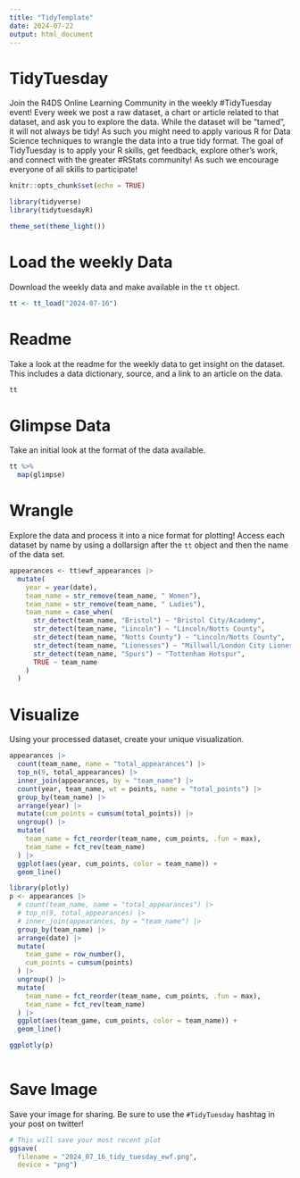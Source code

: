 ```yaml
---
title: "TidyTemplate"
date: 2024-07-22
output: html_document
---
```


# TidyTuesday

Join the R4DS Online Learning Community in the weekly #TidyTuesday event!
Every week we post a raw dataset, a chart or article related to that dataset, and ask you to explore the data.
While the dataset will be “tamed”, it will not always be tidy! As such you might need to apply various R for Data Science techniques to wrangle the data into a true tidy format.
The goal of TidyTuesday is to apply your R skills, get feedback, explore other’s work, and connect with the greater #RStats community!
As such we encourage everyone of all skills to participate!

```r

knitr::opts_chunk$set(echo = TRUE)

library(tidyverse)
library(tidytuesdayR)

theme_set(theme_light())

```

# Load the weekly Data

Download the weekly data and make available in the `tt` object.

```r

tt <- tt_load("2024-07-16")

```


# Readme

Take a look at the readme for the weekly data to get insight on the dataset.
This includes a data dictionary, source, and a link to an article on the data.

```r

tt

```


# Glimpse Data

Take an initial look at the format of the data available.

```r

tt %>% 
  map(glimpse)

```

# Wrangle

Explore the data and process it into a nice format for plotting! Access each dataset by name by using a dollarsign after the `tt` object and then the name of the data set.

```r

appearances <- tt$ewf_appearances |>
  mutate(
    year = year(date),
    team_name = str_remove(team_name, " Women"),
    team_name = str_remove(team_name, " Ladies"),
    team_name = case_when(
      str_detect(team_name, "Bristol") ~ "Bristol City/Academy",
      str_detect(team_name, "Lincoln") ~ "Lincoln/Notts County",
      str_detect(team_name, "Notts County") ~ "Lincoln/Notts County",
      str_detect(team_name, "Lionesses") ~ "Millwall/London City Lionesses",
      str_detect(team_name, "Spurs") ~ "Tottenham Hotspur",
      TRUE ~ team_name
    )
  )

```


# Visualize

Using your processed dataset, create your unique visualization.

```r

appearances |>
  count(team_name, name = "total_appearances") |>
  top_n(9, total_appearances) |>
  inner_join(appearances, by = "team_name") |>
  count(year, team_name, wt = points, name = "total_points") |>
  group_by(team_name) |>
  arrange(year) |>
  mutate(cum_points = cumsum(total_points)) |>
  ungroup() |>
  mutate(
    team_name = fct_reorder(team_name, cum_points, .fun = max),
    team_name = fct_rev(team_name)
  ) |>
  ggplot(aes(year, cum_points, color = team_name)) +
  geom_line()

library(plotly)
p <- appearances |>
  # count(team_name, name = "total_appearances") |>
  # top_n(9, total_appearances) |>
  # inner_join(appearances, by = "team_name") |>
  group_by(team_name) |>
  arrange(date) |>
  mutate(
    team_game = row_number(),
    cum_points = cumsum(points)
  ) |>
  ungroup() |>
  mutate(
    team_name = fct_reorder(team_name, cum_points, .fun = max),
    team_name = fct_rev(team_name)
  ) |>
  ggplot(aes(team_game, cum_points, color = team_name)) +
  geom_line()

ggplotly(p)
  
```

# Save Image

Save your image for sharing. Be sure to use the `#TidyTuesday` hashtag in your post on twitter! 

```r

# This will save your most recent plot
ggsave(
  filename = "2024_07_16_tidy_tuesday_ewf.png",
  device = "png")

```
